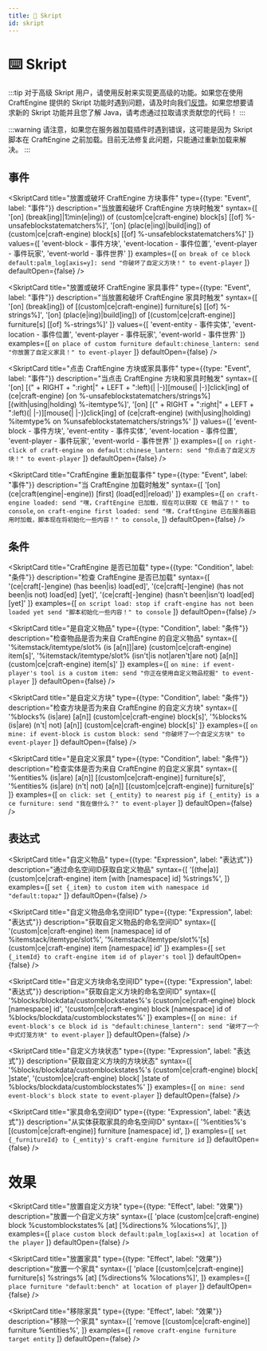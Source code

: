 ```yaml
---
title: 🔮 Skript
id: skript
---
```



# ⌨️ Skript

:::tip
对于高级 Skript 用户，请使用反射来实现更高级的功能。如果您在使用 CraftEngine 提供的 Skript 功能时遇到问题，请及时向我们[反馈](https://github.com/Xiao-MoMi/craft-engine/issues/new)。如果您想要请求新的 Skript 功能并且您了解 Java，请考虑通过拉取请求贡献您的代码！
:::

:::warning
请注意，如果您在服务器加载插件时遇到错误，这可能是因为 Skript 脚本在 CraftEngine 之前加载。目前无法修复此问题，只能通过重新加载来解决。
:::

## 事件

<SkriptCard
  title="放置或破坏 CraftEngine 方块事件"
  type={{type: "Event", label: "事件"}}
  description="当放置和破坏 CraftEngine 方块时触发"
  syntax={[
    '[on] (break[ing]|1¦min(e|ing)) of (custom|ce|craft-engine) block[s] [[of] %-unsafeblockstatematchers%]',
    '[on] (plac(e|ing)|build[ing]) of (custom|ce|craft-engine) block[s] [[of] %-unsafeblockstatematchers%]'
  ]}
  values={[
    'event-block - 事件方块',
    'event-location - 事件位置',
    'event-player - 事件玩家',
    'event-world - 事件世界'
  ]}
  examples={[
    `on break of ce block default:palm_log[axis=y]:
      send "你破坏了自定义方块！" to event-player`
  ]}
  defaultOpen={false}
/>

<SkriptCard
  title="放置或破坏 CraftEngine 家具事件"
  type={{type: "Event", label: "事件"}}
  description="当放置和破坏 CraftEngine 家具时触发"
  syntax={[
    '[on] (break[ing]) of [(custom|ce|craft-engine)] furniture[s] [[of] %-strings%]',
    '[on] (plac(e|ing)|build[ing]) of [(custom|ce|craft-engine)] furniture[s] [[of] %-strings%]'
  ]}
  values={[
    'event-entity - 事件实体',
    'event-location - 事件位置',
    'event-player - 事件玩家',
    'event-world - 事件世界'
  ]}
  examples={[
    `on place of custom furniture default:chinese_lantern:
      send "你放置了自定义家具！" to event-player`
  ]}
  defaultOpen={false}
/>

<SkriptCard
  title="点击 CraftEngine 方块或家具事件"
  type={{type: "Event", label: "事件"}}
  description="当点击 CraftEngine 方块和家具时触发"
  syntax={[
    '[on] [(" + RIGHT + ":right|" + LEFT + ":left)(| |-)][mouse(| |-)]click[ing] of (ce|craft-engine) [on %-unsafeblockstatematchers/strings%] [(with|using|holding) %-itemtype%]',
    '[on] [(" + RIGHT + ":right|" + LEFT + ":left)(| |-)][mouse(| |-)]click[ing] of (ce|craft-engine) (with|using|holding) %itemtype% on %unsafeblockstatematchers/strings%'
  ]}
  values={[
    'event-block - 事件方块',
    'event-entity - 事件实体',
    'event-location - 事件位置',
    'event-player - 事件玩家',
    'event-world - 事件世界'
  ]}
  examples={[
    `on right-click of craft-engine on default:chinese_lantern:
       send "你点击了自定义方块！" to event-player`
  ]}
  defaultOpen={false}
/>

<SkriptCard
  title="CraftEngine 重新加载事件"
  type={{type: "Event", label: "事件"}}
  description="当 CraftEngine 加载时触发"
  syntax={[
    '[on] (ce|craft(engine|-engine)) [first] (load[ed]|reload)'
  ]}
  examples={[
    `on craft-engine loaded:
      send "嘿，CraftEngine 已加载，现在可以获取 CE 物品了！" to console`,
    `on craft-engine first loaded:
      send "嘿，CraftEngine 已在服务器启用时加载，脚本现在将初始化一些内容！" to console`,
  ]}
  defaultOpen={false}
/>

## 条件

<SkriptCard
  title="CraftEngine 是否已加载"
  type={{type: "Condition", label: "条件"}}
  description="检查 CraftEngine 是否已加载"
  syntax={[
    '(ce|craft[-]engine) (has been|is) load[ed]',
    '(ce|craft[-]engine) (has not been|is not) load[ed] [yet]',
    '(ce|craft[-]engine) (hasn\'t been|isn\'t) load[ed] [yet]'
  ]}
  examples={[
    `on script load:
      stop if craft-engine has not been loaded yet
      send "脚本初始化一些内容！" to console`
  ]}
  defaultOpen={false}
/>

<SkriptCard
  title="是自定义物品"
  type={{type: "Condition", label: "条件"}}
  description="检查物品是否为来自 CraftEngine 的自定义物品"
  syntax={[
    '%itemstack/itemtype/slot% (is [a[n]]|are) (custom|ce|craft-engine) item[s]',
    '%itemstack/itemtype/slot% (isn\'t|is not|aren\'t|are not) [a[n]] (custom|ce|craft-engine) item[s]'
  ]}
  examples={[
    `on mine:
      if event-player's tool is a custom item:
        send "你正在使用自定义物品挖掘" to event-player`
  ]}
  defaultOpen={false}
/>

<SkriptCard
  title="是自定义方块"
  type={{type: "Condition", label: "条件"}}
  description="检查方块是否为来自 CraftEngine 的自定义方块"
  syntax={[
    '%blocks% (is|are) [a[n]] (custom|ce|craft-engine) block[s]',
    '%blocks% (is|are) (n\'t| not) [a[n]] (custom|ce|craft-engine) block[s]'
  ]}
  examples={[
    `on mine:
      if event-block is custom block:
        send "你破坏了一个自定义方块" to event-player`
  ]}
  defaultOpen={false}
/>

<SkriptCard
  title="是自定义家具"
  type={{type: "Condition", label: "条件"}}
  description="检查实体是否为来自 CraftEngine 的自定义家具"
  syntax={[
    '%entities% (is|are) [a[n]] [(custom|ce|craft-engine)] furniture[s]',
    '%entities% (is|are) (n\'t| not) [a[n]] [(custom|ce|craft-engine)] furniture[s]'
  ]}
  examples={[
    `on click:
      set {_entity} to nearest pig
      if {_entity} is a ce furniture:
        send "我在做什么？" to event-player`
  ]}
  defaultOpen={false}
/>

## 表达式

<SkriptCard
  title="自定义物品"
  type={{type: "Expression", label: "表达式"}}
  description="通过命名空间ID获取自定义物品"
  syntax={[
    '[(the|a)] (custom|ce|craft-engine) item [with [namespace] id] %strings%',
  ]}
  examples={[
    `set {_item} to custom item with namespace id "default:topaz"`
  ]}
  defaultOpen={false}
/>

<SkriptCard
  title="自定义物品命名空间ID"
  type={{type: "Expression", label: "表达式"}}
  description="获取自定义物品的命名空间ID"
  syntax={[
    '(custom|ce|craft-engine) item [namespace] id of %itemstack/itemtype/slot%',
    '%itemstack/itemtype/slot%\'[s] (custom|ce|craft-engine) item [namespace] id'
  ]}
  examples={[
    `set {_itemId} to craft-engine item id of player's tool`
  ]}
  defaultOpen={false}
/>

<SkriptCard
  title="自定义方块命名空间ID"
  type={{type: "Expression", label: "表达式"}}
  description="获取自定义方块的命名空间ID"
  syntax={[
    '%blocks/blockdata/customblockstates%\'s (custom|ce|craft-engine) block [namespace] id',
    '(custom|ce|craft-engine) block [namespace] id of %blocks/blockdata/customblockstates%'
  ]}
  examples={[
    `on mine:
      if event-block's ce block id is "default:chinese_lantern":
        send "破坏了一个中式灯笼方块" to event-player`
  ]}
  defaultOpen={false}
/>

<SkriptCard
  title="自定义方块状态"
  type={{type: "Expression", label: "表达式"}}
  description="获取自定义方块的方块状态"
  syntax={[
    '%blocks/blockdata/customblockstates%\'s (custom|ce|craft-engine) block[ ]state',
    '(custom|ce|craft-engine) block[ ]state of %blocks/blockdata/customblockstates%'
  ]}
  examples={[
    `on mine:
      send event-block's block state to event-player`
  ]}
  defaultOpen={false}
/>

<SkriptCard
  title="家具命名空间ID"
  type={{type: "Expression", label: "表达式"}}
  description="从实体获取家具的命名空间ID"
  syntax={[
    '%entities%\'s [(custom|ce|craft-engine)] furniture [namespace] id',
  ]}
  examples={[
    `set {_furnitureId} to {_entity}'s craft-engine furniture id`
  ]}
  defaultOpen={false}
/>

# 效果

<SkriptCard
  title="放置自定义方块"
  type={{type: "Effect", label: "效果"}}
  description="放置一个自定义方块"
  syntax={[
    'place (custom|ce|craft-engine) block %customblockstates% [at] [%directions% %locations%]',
  ]}
  examples={[
    `place custom block default:palm_log[axis=x] at location of the player`
  ]}
  defaultOpen={false}
/>

<SkriptCard
  title="放置家具"
  type={{type: "Effect", label: "效果"}}
  description="放置一个家具"
  syntax={[
    'place [(custom|ce|craft-engine)] furniture[s] %strings% [at] [%directions% %locations%]',
  ]}
  examples={[
    `place furniture "default:bench" at location of player`
  ]}
  defaultOpen={false}
/>

<SkriptCard
  title="移除家具"
  type={{type: "Effect", label: "效果"}}
  description="移除一个家具"
  syntax={[
    'remove [(custom|ce|craft-engine)] furniture %entities%',
  ]}
  examples={[
    `remove craft-engine furniture target entity`
  ]}
  defaultOpen={false}
/>

